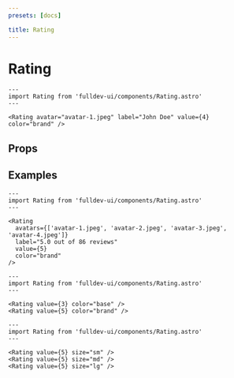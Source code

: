 ```yaml
---
presets: [docs]

title: Rating
---
```


# Rating


```astro live
---
import Rating from 'fulldev-ui/components/Rating.astro'
---

<Rating avatar="avatar-1.jpeg" label="John Doe" value={4} color="brand" />
```

## Props

<PropsTable />

## Examples

```astro live
---
import Rating from 'fulldev-ui/components/Rating.astro'
---

<Rating
  avatars={['avatar-1.jpeg', 'avatar-2.jpeg', 'avatar-3.jpeg', 'avatar-4.jpeg']}
  label="5.0 out of 86 reviews"
  value={5}
  color="brand"
/>
```

```astro live
---
import Rating from 'fulldev-ui/components/Rating.astro'
---

<Rating value={3} color="base" />
<Rating value={5} color="brand" />
```

```astro live
---
import Rating from 'fulldev-ui/components/Rating.astro'
---

<Rating value={5} size="sm" />
<Rating value={5} size="md" />
<Rating value={5} size="lg" />
```
